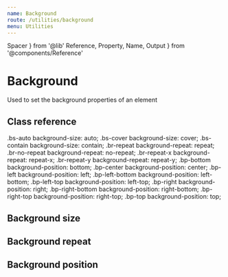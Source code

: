 ```yaml
---
name: Background
route: /utilities/background
menu: Utilities
---
```

  Spacer
} from '@lib'
  Reference,
  Property,
  Name,
  Output
} from '@components/Reference'

# Background

Used to set the background properties of an element

## Class reference

<Reference>
    <Property>
        <Name>.bs-auto</Name>
        <Output>background-size: auto;</Output>
    </Property>
    <Property>
        <Name>.bs-cover</Name>
        <Output>background-size: cover;</Output>
    </Property>
    <Property>
        <Name>.bs-contain</Name>
        <Output>background-size: contain;</Output>
    </Property>
    <Property>
        <Name>.br-repeat</Name>
        <Output>background-repeat: repeat;</Output>
    </Property>
    <Property>
        <Name>.br-no-repeat</Name>
        <Output>background-repeat: no-repeat;</Output>
    </Property>
    <Property>
        <Name>.br-repeat-x</Name>
        <Output>background-repeat: repeat-x;</Output>
    </Property>
    <Property>
        <Name>.br-repeat-y</Name>
        <Output>background-repeat: repeat-y;</Output>
    </Property>
    <Property>
        <Name>.bp-bottom</Name>
        <Output>background-position: bottom;</Output>
    </Property>
    <Property>
        <Name>.bp-center</Name>
        <Output>background-position: center;</Output>
    </Property>
    <Property>
        <Name>.bp-left</Name>
        <Output>background-position: left;</Output>
    </Property>
    <Property>
        <Name>.bp-left-bottom</Name>
        <Output>background-position: left-bottom;</Output>
    </Property>
    <Property>
        <Name>.bp-left-top</Name>
        <Output>background-position: left-top;</Output>
    </Property>
    <Property>
        <Name>.bp-right</Name>
        <Output>background-position: right;</Output>
    </Property>
    <Property>
        <Name>.bp-right-bottom</Name>
        <Output>background-position: right-bottom;</Output>
    </Property>
    <Property>
        <Name>.bp-right-top</Name>
        <Output>background-position: right-top;</Output>
    </Property>
    <Property>
        <Name>.bp-top</Name>
        <Output>background-position: top;</Output>
    </Property>
</Reference>


## Background size

<Sandbox>
  <Sandbox.Preview>
    <div
      alt="random image"
      className="bs-cover br-no-repeat bg-tertiary-100 w-100p"
      style={{
        height: '200px',
        backgroundImage: 'url(https://source.unsplash.com/WLUHO9A_xik/500x180)'
      }}
    />
    <Spacer my={8} />
    <div
      alt="random image"
      className="bs-contain br-no-repeat bg-tertiary-100 w-100p"
      style={{
        height: '200px',
        backgroundImage: 'url(https://source.unsplash.com/WLUHO9A_xik/500x180)'
      }}
    />
    <Spacer my={8} />
    <div
      alt="random image"
      className="bs-auto br-no-repeat bg-tertiary-100 w-100p"
      style={{
        height: '200px',
        backgroundImage: 'url(https://source.unsplash.com/WLUHO9A_xik/500x180)'
      }}
    />
  </Sandbox.Preview>
  <Sandbox.Code>
    <div className="bs-cover"/>
    <div className="bs-contain"/>
    <div className="bs-auto"/>
  </Sandbox.Code>
</Sandbox>



## Background repeat

<Sandbox>
  <Sandbox.Preview>
    <div
      alt="random image"
      className="br-repeat bp-center bg-tertiary-100 w-100p"
      style={{
        height: '200px',
        backgroundImage: 'url(https://source.unsplash.com/WLUHO9A_xik/100x100)'
      }}
    />
    <Spacer my={8} />
    <div
      alt="random image"
      className="br-no-repeat bp-center bg-tertiary-100 w-100p"
      style={{
        height: '200px',
        backgroundImage: 'url(https://source.unsplash.com/WLUHO9A_xik/100x100)'
      }}
    />
    <Spacer my={8} />
    <div
      alt="random image"
      className="br-repeat-x bp-center bg-tertiary-100 w-100p"
      style={{
        height: '200px',
        backgroundImage: 'url(https://source.unsplash.com/WLUHO9A_xik/100x100)'
      }}
    />
    <Spacer my={8} />
    <div
      alt="random image"
      className="br-repeat-y bp-center bg-tertiary-100 w-100p"
      style={{
        height: '200px',
        backgroundImage: 'url(https://source.unsplash.com/WLUHO9A_xik/100x100)'
      }}
    />
  </Sandbox.Preview>
  <Sandbox.Code>
    <div className="br-repeat"/>
    <div className="br-no-repeat"/>
    <div className="br-repeat-x"/>
    <div className="br-no-repeat-y"/>
  </Sandbox.Code>
</Sandbox>




## Background position

<Sandbox>
  <Sandbox.Preview>
    <div
      alt="random image"
      className="br-no-repeat bp-center bg-tertiary-100 w-100p"
      style={{
        height: '140px',
        backgroundImage: 'url(https://source.unsplash.com/WLUHO9A_xik/100x100)'
      }}
    />
    <Spacer my={8} />
    <div
      alt="random image"
      className="br-no-repeat bp-top bg-tertiary-100 w-100p"
      style={{
        height: '140px',
        backgroundImage: 'url(https://source.unsplash.com/WLUHO9A_xik/100x100)'
      }}
    />
    <Spacer my={8} />
    <div
      alt="random image"
      className="br-no-repeat bp-right-top bg-tertiary-100 w-100p"
      style={{
        height: '140px',
        backgroundImage: 'url(https://source.unsplash.com/WLUHO9A_xik/100x100)'
      }}
    />
    <Spacer my={8} />
    <div
      alt="random image"
      className="br-no-repeat bp-right bg-tertiary-100 w-100p"
      style={{
        height: '140px',
        backgroundImage: 'url(https://source.unsplash.com/WLUHO9A_xik/100x100)'
      }}
    />
    <Spacer my={8} />
    <div
      alt="random image"
      className="br-no-repeat bp-right-bottom bg-tertiary-100 w-100p"
      style={{
        height: '140px',
        backgroundImage: 'url(https://source.unsplash.com/WLUHO9A_xik/100x100)'
      }}
    />
    <Spacer my={8} />
    <div
      alt="random image"
      className="br-no-repeat bp-bottom bg-tertiary-100 w-100p"
      style={{
        height: '140px',
        backgroundImage: 'url(https://source.unsplash.com/WLUHO9A_xik/100x100)'
      }}
    />
    <Spacer my={8} />
    <div
      alt="random image"
      className="br-no-repeat bp-left-bottom bg-tertiary-100 w-100p"
      style={{
        height: '140px',
        backgroundImage: 'url(https://source.unsplash.com/WLUHO9A_xik/100x100)'
      }}
    />
    <Spacer my={8} />
    <div
      alt="random image"
      className="br-no-repeat bp-left bg-tertiary-100 w-100p"
      style={{
        height: '140px',
        backgroundImage: 'url(https://source.unsplash.com/WLUHO9A_xik/100x100)'
      }}
    />
    <Spacer my={8} />
    <div
      alt="random image"
      className="br-no-repeat bp-left-top bg-tertiary-100 w-100p"
      style={{
        height: '140px',
        backgroundImage: 'url(https://source.unsplash.com/WLUHO9A_xik/100x100)'
      }}
    />
  </Sandbox.Preview>
  <Sandbox.Code>
    <div className="bp-center"/>
    <div className="bp-top"/>
    <div className="bp-right-top"/>
    <div className="bp-right"/>
    <div className="bp-right-bottom"/>
    <div className="bp-bottom"/>
    <div className="bp-left-bottom"/>
    <div className="bp-left"/>
    <div className="bp-left-top"/>
  </Sandbox.Code>
</Sandbox>
